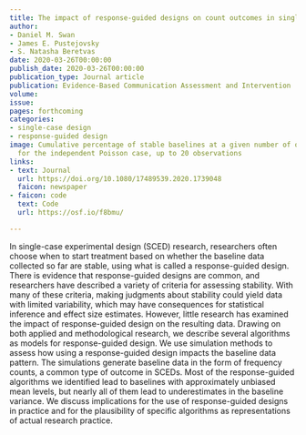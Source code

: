 ```yaml
---
title: The impact of response-guided designs on count outcomes in single-case experimental design baselines
author:
- Daniel M. Swan
- James E. Pustejovsky
- S. Natasha Beretvas
date: 2020-03-26T00:00:00
publish_date: 2020-03-26T00:00:00
publication_type: Journal article
publication: Evidence-Based Communication Assessment and Intervention
volume: 
issue: 
pages: forthcoming
categories:
- single-case design
- response-guided design
image: Cumulative percentage of stable baselines at a given number of observations
  for the independent Poisson case, up to 20 observations
links:
- text: Journal
  url: https://doi.org/10.1080/17489539.2020.1739048
  faicon: newspaper
- faicon: code
  text: Code
  url: https://osf.io/f8bmu/

---
```



In single-case experimental design (SCED) research, researchers often choose when to start treatment based on whether the baseline data collected so far are stable, using what is called a response-guided design. There is evidence that response-guided designs are common, and researchers have described a variety of criteria for assessing stability. With many of these criteria, making judgments about stability could yield data with limited variability, which may have consequences for statistical inference and effect size estimates. However, little research has examined the impact of response-guided design on the resulting data. Drawing on both applied and methodological research, we describe several algorithms as models for response-guided design. We use simulation methods to assess how using a response-guided design impacts the baseline data pattern. The simulations generate baseline data in the form of frequency counts, a common type of outcome in SCEDs. Most of the response-guided algorithms we identified lead to baselines with approximately unbiased mean levels, but nearly all of them lead to underestimates in the baseline variance. We discuss implications for the use of response-guided designs in practice and for the plausibility of specific algorithms as representations of actual research practice.

